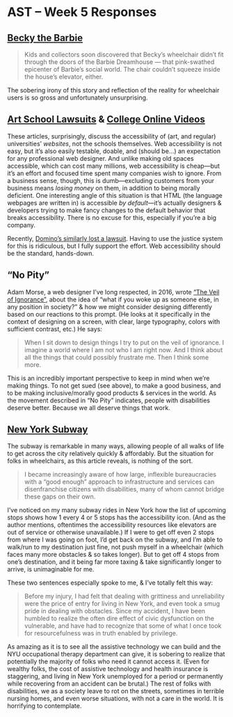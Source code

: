 # AST – Week 5 Responses

## [Becky the Barbie](https://www.pri.org/stories/2017-04-09/becky-barbies-wheelchair-bound-friend-was-discontinued-heres-why)

> Kids and collectors soon discovered that Becky’s wheelchair didn’t fit through the doors of the Barbie Dreamhouse — that pink-swathed epicenter of Barbie’s social world. The chair couldn’t squeeze inside the house’s elevator, either.

The sobering irony of this story and reflection of the reality for wheelchair users is so gross and unfortunately unsurprising.

## [Art School Lawsuits](https://news.artnet.com/art-world/art-schools-targeted-ada-website-lawsuits-1466275) & [College Online Videos](https://www.govtech.com/education/Are-Colleges-Doing-Enough-to-Make-Online-Videos-Accessible-for-the-Blind.html)

These articles, surprisingly, discuss the accessibility of (art, and regular) universities’ *websites*, not the schools themselves. Web accessibility is not easy, but it’s also easily testable, doable, and (should be…) an expectation for any professional web designer. And unlike making old spaces accessible, which can cost many millions, web accessibility is cheap—but it’s an effort and focused time spent many companies wish to ignore. From a business sense, though, this is dumb—excluding customers from your business means *losing money* on them, in addition to being morally deficient. One interesting angle of this situation is that HTML (the language webpages are written in) is accessible *by default*—it’s actually designers & developers trying to make fancy changes to the default behavior that breaks accessibility. There is no excuse for this, especially if you’re a big company.

Recently, [Domino’s similarly lost a lawsuit](https://www.cnbc.com/2019/10/07/dominos-supreme-court.html). Having to use the justice system for this is ridiculous, but I fully support the effort. Web accessibility should be the standard, hands-down.

## “No Pity”

Adam Morse, a web designer I’ve long respected, in 2016, wrote [“The Veil of Ignorance”](http://mrmrs.cc/writing/the-veil-of-ignorance/), about the idea of “what if you woke up as someone else, in any position in society?” & how we might consider designing differently based on our reactions to this prompt. (He looks at it specifically in the context of designing on a screen, with clear, large typography, colors with sufficient contrast, etc.) He says:

> When I sit down to design things I try to put on the veil of ignorance. I imagine a world where I am not who I am right now. And I think about all the things that could possibly frustrate me. Then I think some more.

This is an incredibly important perspective to keep in mind when we’re making things. To not get sued (see above), to make a good business, and to be making inclusive/morally good products & services in the world. As the movement described in “No Pity” indicates, people with disabilities deserve better. Because we all deserve things that work.

## [New York Subway](https://www.nytimes.com/2017/03/29/opinion/new-york-has-a-great-subway-if-youre-not-in-a-wheelchair.html)

The subway is remarkable in many ways, allowing people of all walks of life to get across the city relatively quickly & affordably. But the situation for folks in wheelchairs, as this article reveals, is nothing of the sort.

> I became increasingly aware of how large, inflexible bureaucracies with a “good enough” approach to infrastructure and services can disenfranchise citizens with disabilities, many of whom cannot bridge these gaps on their own.

I’ve noticed on my many subway rides in New York how the list of upcoming stops shows how 1 every 4 or 5 stops has the accessibility icon. (And as the author mentions, oftentimes the accessibility resources like elevators are out of service or otherwise unavailable.) If I were to get off even 2 stops from where I was going on foot, I’d get back on the subway, and I’m able to walk/run to my destination just fine, not push myself in a wheelchair (which faces many more obstacles & so takes longer). But to get off 4 stops from one’s destination, and it being far more taxing & take significantly longer to arrive, is unimaginable for me.

These two sentences especially spoke to me, & I’ve totally felt this way:

> Before my injury, I had felt that dealing with grittiness and unreliability were the price of entry for living in New York, and even took a smug pride in dealing with obstacles. Since my accident, I have been humbled to realize the often dire effect of civic dysfunction on the vulnerable, and have had to recognize that some of what I once took for resourcefulness was in truth enabled by privilege.

As amazing as it is to see all the assistive technology we can build and the NYU occupational therapy department can give, it is sobering to realize that potentially the majority of folks who need it cannot access it. (Even for wealthy folks, the cost of assistive technology and health insurance is staggering, and living in New York unemployed for a period or permanently while recovering from an accident can be brutal.) The rest of folks with disabilities, we as a society leave to rot on the streets, sometimes in terrible nursing homes, and even worse situations, with not a care in the world. It is horrifying to contemplate.
